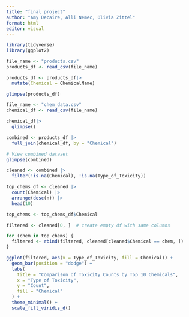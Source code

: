 ```yaml
---
title: "final project"
author: "Amy Decaire, Alli Nemec, Olivia Zittel"
format: html
editor: visual
---
```


```r
library(tidyverse)
library(ggplot2)
```

```r
file_name <- "products.csv"
products_df <- read_csv(file_name)
```

```r
products_df <- products_df|>
  mutate(Chemical = ChemicalName)

glimpse(products_df)
```

```r
file_name <- "chem_data.csv"
chemical_df <- read_csv(file_name)
```

```r
chemical_df|>
  glimpse()
```

```r
combined <- products_df |>
  full_join(chemical_df, by = "Chemical")

# View combined dataset
glimpse(combined)
```
```r
cleaned <- combined |>
  filter(!is.na(Chemical), !is.na(Type_of_Toxicity))
```

```r

top_chems_df <- cleaned |>
  count(Chemical) |>
  arrange(desc(n)) |>
  head(10)

top_chems <- top_chems_df$Chemical

filtered <- cleaned[0, ]  # create empty df with same columns

for (chem in top_chems) {
  filtered <- rbind(filtered, cleaned[cleaned$Chemical == chem, ])
}

ggplot(filtered, aes(x = Type_of_Toxicity, fill = Chemical)) +
  geom_bar(position = "dodge") +
  labs(
    title = "Comparison of Toxicity Counts by Top 10 Chemicals",
    x = "Type of Toxicity",
    y = "Count",
    fill = "Chemical"
  ) +
  theme_minimal() +
  scale_fill_viridis_d()

```
